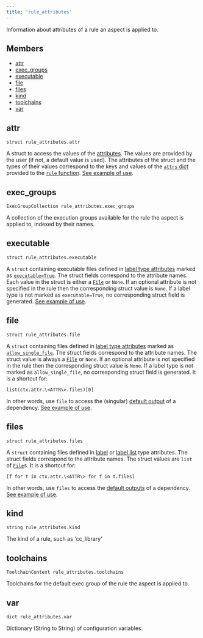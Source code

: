 ```yaml
---
title: 'rule_attributes'
---
```



Information about attributes of a rule an aspect is applied to.

## Members

* [attr](#attr)
* [exec\_groups](#exec_groups)
* [executable](#executable)
* [file](#file)
* [files](#files)
* [kind](#kind)
* [toolchains](#toolchains)
* [var](#var)

## attr

```
struct rule_attributes.attr
```

A struct to access the values of the [attributes](https://bazel.build/extending/rules#attributes). The values are provided by the user (if not, a default value is used). The attributes of the struct and the types of their values correspond to the keys and values of the [`attrs` dict](../globals/bzl.html#rule.attrs) provided to the [`rule` function](../globals/bzl.html#rule). [See example of use](https://github.com/bazelbuild/examples/blob/main/rules/attributes/printer.bzl).

## exec\_groups

```
ExecGroupCollection rule_attributes.exec_groups
```

A collection of the execution groups available for the rule the aspect is applied to, indexed by their names.

## executable

```
struct rule_attributes.executable
```

A `struct` containing executable files defined in [label type attributes](../toplevel/attr.html#label) marked as [`executable=True`](../toplevel/attr.html#label.executable). The struct fields correspond to the attribute names. Each value in the struct is either a [`File`](../builtins/File.mdx) or `None`. If an optional attribute is not specified in the rule then the corresponding struct value is `None`. If a label type is not marked as `executable=True`, no corresponding struct field is generated. [See example of use](https://github.com/bazelbuild/examples/blob/main/rules/actions_run/execute.bzl).

## file

```
struct rule_attributes.file
```

A `struct` containing files defined in [label type attributes](../toplevel/attr.html#label) marked as [`allow_single_file`](../toplevel/attr.html#label.allow_single_file). The struct fields correspond to the attribute names. The struct value is always a [`File`](../builtins/File.mdx) or `None`. If an optional attribute is not specified in the rule then the corresponding struct value is `None`. If a label type is not marked as `allow_single_file`, no corresponding struct field is generated. It is a shortcut for:

```
list(ctx.attr.\<ATTR\>.files)[0]
```

In other words, use `file` to access the (singular) [default output](https://bazel.build/extending/rules#requesting_output_files) of a dependency. [See example of use](https://github.com/bazelbuild/examples/blob/main/rules/expand_template/hello.bzl).

## files

```
struct rule_attributes.files
```

A `struct` containing files defined in [label](../toplevel/attr.html#label) or [label list](../toplevel/attr.html#label_list) type attributes. The struct fields correspond to the attribute names. The struct values are `list` of [`File`](../builtins/File.mdx)s. It is a shortcut for:

```
[f for t in ctx.attr.\<ATTR\> for f in t.files]
```

In other words, use `files` to access the  [default outputs](https://bazel.build/extending/rules#requesting_output_files) of a dependency. [See example of use](https://github.com/bazelbuild/examples/blob/main/rules/depsets/foo.bzl).

## kind

```
string rule_attributes.kind
```

The kind of a rule, such as 'cc\_library'

## toolchains

```
ToolchainContext rule_attributes.toolchains
```

Toolchains for the default exec group of the rule the aspect is applied to.

## var

```
dict rule_attributes.var
```

Dictionary (String to String) of configuration variables.